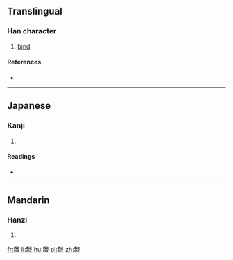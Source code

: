 {{also|敿}}
==Translingual==

===Han character===
{{Han char|rn=66|rad=攴|as=12|sn=16|four=|canj=竹月卜水 (HBYE)|ids=⿰[[喬]][[攴]]}}

# [[bind]]

====References====
* {{Han ref|kx=0475.180|dkj=13382|hdz=21476.130|uh=657D|ud=25981}}

----

==Japanese==

===Kanji===
{{ja-kanji|grade=|rs=攴12}}

# {{defn|lang=ja|sort=攴12}}

====Readings====
* {{ja-readings|on=[[きょう]] (kyō), [[ぎょう]] (gyō)|kun=[[つなぐ]] (tsunagu)}}

----

==Mandarin==

===Hanzi===
{{cmn-hanzi|pin=[[jiǎo]] ([[jiao3]])|wg=chiao<sup>3</sup>}}

# {{defn|lang=cmn|sort=攴12}}

[[fr:敽]]
[[li:敽]]
[[hu:敽]]
[[pl:敽]]
[[zh:敽]]